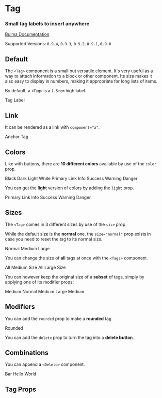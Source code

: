 

<Meta title="Elements/Tag" component={Tag} />

# Tag

### Small **tag labels** to insert anywhere

[Bulma Documentation](https://bulma.io/documentation/elements/tag/)

Supported Versions: `0.9.4`, `0.9.3`, `0.9.2`, `0.9.1`, `0.9.0`

## Default

The `<Tag>` component is a small but versatile element. It's very useful as a way to attach information to a block or other component. Its size makes it also easy to display in numbers, making it appropriate for long lists of items.

By default, a `<Tag>` is a `1.5rem` high label.

<Canvas>
  <Story name="Default">
    <Tag>Tag Label</Tag>
  </Story>
</Canvas>

## Link

It can be rendered as a link with `component="a"`.

<Canvas>
  <Story name="Link">
    <Tag component="a">Anchor Tag</Tag>
  </Story>
</Canvas>

## Colors

Like with buttons, there are **10 different colors** available by use of the `color` prop.

<Canvas>
  <Story name="Colors">
    <Tags>
      <Tag color="black">Black</Tag>
      <Tag color="dark">Dark</Tag>
      <Tag color="light">Light</Tag>
      <Tag color="white">White</Tag>
      <Tag color="primary">Primary</Tag>
      <Tag color="link">Link</Tag>
      <Tag color="info">Info</Tag>
      <Tag color="success">Success</Tag>
      <Tag color="warning">Warning</Tag>
      <Tag color="danger">Danger</Tag>
    </Tags>
  </Story>
</Canvas>

You can get the **light** version of colors by adding the `light` prop.

<Canvas>
  <Story name="Light Colors">
    <Tags>
      <Tag color="primary" light>Primary</Tag>
      <Tag color="link" light>Link</Tag>
      <Tag color="info" light>Info</Tag>
      <Tag color="success" light>Success</Tag>
      <Tag color="warning" light>Warning</Tag>
      <Tag color="danger" light>Danger</Tag>
    </Tags>
  </Story>
</Canvas>

## Sizes

The `<Tag>` comes in 3 different sizes by use of the `size` prop.

While the default size is the **normal** one, the `size="normal"` prop exists in case you need to reset the tag to its normal size.

<Canvas>
  <Story name="Sizes">
    <Tags>
      <Tag size="normal">Normal</Tag>
      <Tag size="medium">Medium</Tag>
      <Tag size="large">Large</Tag>
    </Tags>
  </Story>
</Canvas>

You can change the size of **all** tags at once with the `<Tags>` component.

<Canvas>
  <Story name="Group Sizes">
    <React.Fragment>
      <Tags size="medium">
        <Tag>All</Tag>
        <Tag>Medium</Tag>
        <Tag>Size</Tag>
      </Tags>
      <Tags size="large">
        <Tag>All</Tag>
        <Tag>Large</Tag>
        <Tag>Size</Tag>
      </Tags>
    </React.Fragment>
  </Story>
</Canvas>

You can however keep the original size of a **subset** of tags, simply by applying one of its modifier props:

<Canvas>
  <Story name="Group Sizes with Subset">
    <Tags size="medium">
      <Tag>Medium</Tag>
      <Tag size="normal">Normal</Tag>
      <Tag>Medium</Tag>
      <Tag size="large">Large</Tag>
      <Tag>Medium</Tag>
    </Tags>
  </Story>
</Canvas>

## Modifiers

You can add the `rounded` prop to make a **rounded** tag.

<Canvas>
  <Story name="Rounded">
    <Tag rounded>Rounded</Tag>
  </Story>
</Canvas>

You can add the `delete` prop to turn the tag into a **delete button**.

<Canvas>
  <Story name="Delete">
    <Tag delete/>
  </Story>
</Canvas>

## Combinations

You can append a `<Delete>` component.

<Canvas>
  <Story name="Combinations">
    <Tags>
      <Tag color="success">
        Bar
        <Delete size="small" />
      </Tag>
      <Tag color="warning" size="medium">
        Hello
        <Delete size="small" />
      </Tag>
      <Tag color="danger" size="large">
        World
        <Delete />
      </Tag>
    </Tags>
  </Story>
</Canvas>

## Tag Props

<ArgsTable of={Tag} />

